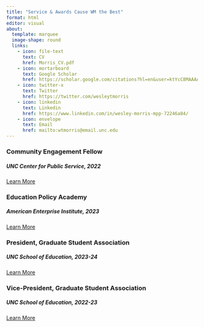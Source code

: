 ```yaml
---
title: "Service & Awards Cause WM the Best"
format: html
editor: visual
about:
  template: marquee
  image-shape: round
  links:
    - icon: file-text
      text: CV
      href: Morris_CV.pdf
    - icon: mortarboard
      text: Google Scholar
      href: https://scholar.google.com/citations?hl=en&user=ktYcC8MAAAAJ&view_op=list_works&authuser=5&gmla=AH70aAWVyVJkXi7NWJQBqNzgLmUIHMp1BeJhLZbRPnf2S7CC718HviNud1FttDOMRthIlc1Uk9nKmh6UqikZp6jzrJmJ3KDwsfBwqg
    - icon: twitter-x
      text: Twitter
      href: https://twitter.com/wesleytmorris
    - icon: linkedin
      text: Linkedin
      href: https://www.linkedin.com/in/wesley-morris-mpp-72246a84/
    - icon: envelope
      text: Email
      href: mailto:wtmorris@email.unc.edu
---
```


### Community Engagement Fellow

##### UNC Center for Public Service, 2022

[Learn More](https://ed.unc.edu/2022/02/28/doctoral-students-wesley-morris-william-zahran-named-community-engagement-fellows/)

### Education Policy Academy

##### American Enterprise Institute, 2023

[Learn More](https://www.aei.org/education-policy-academy/)

### President, Graduate Student Association

##### UNC School of Education, 2023-24

[Learn More](https://ed.unc.edu/current-students/student-organizations/)

### Vice-President, Graduate Student Association

##### UNC School of Education, 2022-23

[Learn More](https://ed.unc.edu/current-students/student-organizations/)
